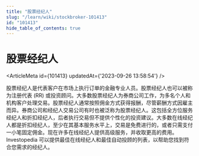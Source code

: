 ```yaml
---
title: "股票经纪人"
slug: "/learn/wiki/stockbroker-101413"
id: "101413"
hide_table_of_contents: true
---
```



# 股票经纪人

<ArticleMeta id={101413} updatedAt={'2023-09-26 13:58:54'} />
<div className='border-solid border-b border-t-0 my-4 border-[var(--ifm-color-gray-300)]' />

股票经纪人是代表客户在市场上执行订单的金融专业人员。股票经纪人也可以被称为注册代表 (RR) 或投资顾问。大多数股票经纪人为券商公司工作，为多名个人和机构客户处理交易。股票经纪人通常按照佣金方式获得报酬，尽管薪酬方式因雇主而异。券商公司和经纪人交易公司有时也被泛称为股票经纪人。这包括全方位服务经纪人和折扣经纪人，后者执行交易但不提供个性化的投资建议。大多数在线经纪人都是折扣经纪人，至少在其基本服务水平上，交易是免费进行的，或者只需支付一小笔固定佣金。现在许多在线经纪人提供高级服务，并收取更高的费用。Investopedia 可以提供最佳在线经纪人和最佳自动投顾的列表，以帮助您找到符合您需求的经纪人。
